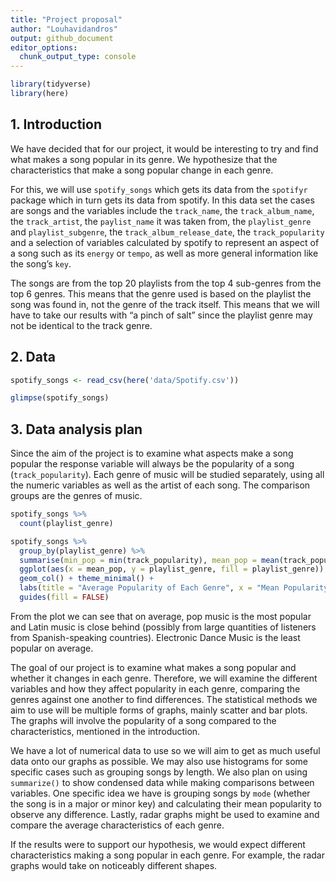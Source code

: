 ```yaml
---
title: "Project proposal"
author: "Louhavidandros"
output: github_document
editor_options: 
  chunk_output_type: console
---
```


```r
library(tidyverse)
library(here)
```

## 1. Introduction

We have decided that for our project, it would be interesting to try and find what makes a song popular in its genre. We hypothesize that the characteristics that make a song popular change in each genre. 

For this, we will use `spotify_songs` which gets its data from the `spotifyr` package which in turn gets its data from spotify. In this data set the cases are songs and the variables include the `track_name`, the `track_album_name`, the `track_artist`, the `paylist_name` it was taken from, the `playlist_genre` and `playlist_subgenre`, the `track_album_release_date`, the `track_popularity` and a selection of variables calculated by spotify to represent an aspect of a song such as its `energy` or `tempo`, as well as more general information like the song's `key`.

The songs are from the top 20 playlists from the top 4 sub-genres from the top 6 genres. This means that the genre used is based on the playlist the song was found in, not the genre of the track itself. This means that we will have to take our results with "a pinch of salt" since the playlist genre may not be identical to the track genre.

## 2. Data
```r
spotify_songs <- read_csv(here('data/Spotify.csv'))
```

```r
glimpse(spotify_songs)
```

## 3. Data analysis plan

Since the aim of the project is to examine what aspects make a song popular the response variable will always be the popularity of a song (`track_popularity`). Each genre of music will be studied separately, using all the numeric variables as well as the artist of each song. The comparison groups are the genres of music.

```r
spotify_songs %>%
  count(playlist_genre)
```

```r
spotify_songs %>%
  group_by(playlist_genre) %>%
  summarise(min_pop = min(track_popularity), mean_pop = mean(track_popularity), max_pop = max(track_popularity)) %>%
  ggplot(aes(x = mean_pop, y = playlist_genre, fill = playlist_genre)) + 
  geom_col() + theme_minimal() + 
  labs(title = "Average Popularity of Each Genre", x = "Mean Popularity", y = NULL) +
  guides(fill = FALSE)
```

From the plot we can see that on average, pop music is the most popular and Latin music is close behind (possibly from large quantities of listeners from Spanish-speaking countries). Electronic Dance Music is the least popular on average. 

The goal of our project is to examine what makes a song popular and whether it changes in each genre. Therefore, we will examine the different variables and how they affect popularity in each genre, comparing the genres against one another to find differences. The statistical methods we aim to use will be multiple forms of graphs, mainly scatter and bar plots. The graphs will involve the popularity of a song compared to the characteristics, mentioned in the introduction. 

We have a lot of numerical data to use so we will aim to get as much useful data onto our graphs as possible. We may also use histograms for some specific cases such as grouping songs by length. We also plan on using `summarize()` to show condensed data while making comparisons between variables. One specific idea we have is grouping songs by `mode` (whether the song is in a major or minor key) and calculating their mean popularity to observe any difference. Lastly, radar graphs might be used to examine and compare the average characteristics of each genre. 

If the results were to support our hypothesis, we would expect different characteristics making a song popular in each genre. For example, the radar graphs would take on noticeably different shapes.

